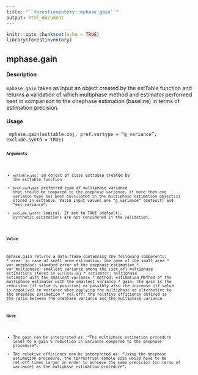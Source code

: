 ```yaml
---
title: "``forestinventory::mphase.gain``"
output: html_document
---
```


```r
knitr::opts_chunk$set(echo = TRUE)
library(forestinventory)
```

## mphase.gain

#### Description
``mphase.gain`` takes as input an object created by the estTable function and returns a validation of which multiphase method and estimator performed best in comparison to the onephase estimation (baseline) in terms of estimation precision.

#### Usage
<pre><code>
mphase.gain(esttable.obj, pref.vartype = "g_variance", exclude.synth = TRUE)
<code><pre>

#### Arguments
* ``esttable.obj``: an object of class esttable created by the estTable function 
* ``pref.vartype``: preferred type of multiphase variance that should be compared to the onephase variance, if more then one variance type has been calculated in the multiphase estimation object(s) stored in esttable. Valid input values are "g_variance"
(default) and "ext_variance".
* ``exclude.synth``: logical. If set to TRUE (default), synthetic estimations are not considered in the validation.

#### Value
mphase.gain returns a data.frame containing the following components:
*  area: in case of small area estimation: the name of the small area
*  var_onephase: standard error of the onephase estimation
*  var_multiphase: smallest variance among the (set of) multiphase estimations stored in ``esttable.obj``
*  estimator: multiphase estimator with the smallest variance
*  method: estimation Method of the multiphase estimator with the smallest variance
*  gain: the gain is the reduction (if value is positive) or possibly also the increase (if value is
negative) in variance when applying the multiphase as alternative to the onephase estimation *  rel.eff: the relative efficiency defined as the ratio between the onephase variance and the multiphase variance

#### Note
* The gain can be interpreted as: "The multiphase estimation procedure leads to a gain % reduction
in variance compared to the onephase procedure".
* The relative efficiency can be interpreted as: "Using the onephase estimation procedure, the terrestrial sample size would have to be rel.eff times larger in order to achieve the same precision (in terms of variance) as the mutiphase estimation procedure".

